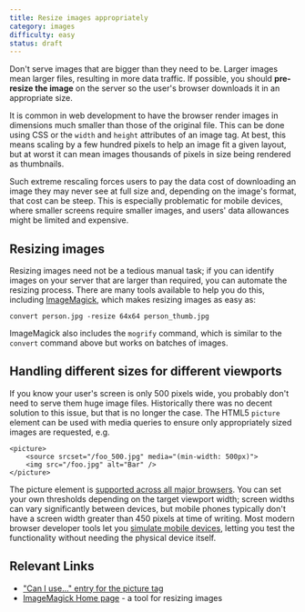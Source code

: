 ```yaml
---
title: Resize images appropriately
category: images
difficulty: easy
status: draft
---
```


Don't serve images that are bigger than they need to be. Larger images mean larger files, resulting in more data traffic. If possible, you should **pre-resize the image** on the server so the user's browser downloads it in an appropriate size.

It is common in web development to have the browser render images in dimensions much smaller than those of the original file. This can be done using CSS or the `width` and `height` attributes of an image tag. At best, this means scaling by a few hundred pixels to help an image fit a given layout, but at worst it can mean images thousands of pixels in size being rendered as thumbnails.

Such extreme rescaling forces users to pay the data cost of downloading an image they may never see at full size and, depending on the image's format, that cost can be steep. This is especially problematic for mobile devices, where smaller screens require smaller images, and users' data allowances might be limited and expensive.

## Resizing images

Resizing images need not be a tedious manual task; if you can identify images on your server that are larger than required, you can automate the resizing process. There are many tools available to help you do this, including [ImageMagick](https://imagemagick.org/index.php), which makes resizing images as easy as:

```
convert person.jpg -resize 64x64 person_thumb.jpg
```

ImageMagick also includes the `mogrify` command, which is similar to the `convert` command above but works on batches of images.

## Handling different sizes for different viewports

If you know your user's screen is only 500 pixels wide, you probably don't need to serve them huge image files. Historically there was no decent solution to this issue, but that is no longer the case. The HTML5 `picture` element can be used with media queries to ensure only appropriately sized images are requested, e.g.

```
<picture>
    <source srcset="/foo_500.jpg" media="(min-width: 500px)">
    <img src="/foo.jpg" alt="Bar" />
</picture>
```

The picture element is [supported across all major browsers](https://caniuse.com/picture). You can set your own thresholds depending on the target viewport width; screen widths can vary significantly between devices, but mobile phones typically don't have a screen width greater than 450 pixels at time of writing. Most modern browser developer tools let you [simulate mobile devices](https://developer.chrome.com/docs/devtools/device-mode/), letting you test the functionality without needing the physical device itself.

## Relevant Links

- ["Can I use..." entry for the picture tag](https://caniuse.com/picture)
- [ImageMagick Home page](https://imagemagick.org/index.php) - a tool for resizing images

